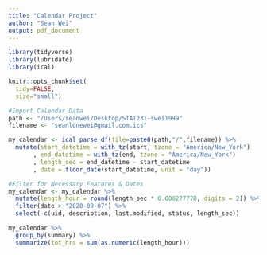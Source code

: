 ```yaml
---
title: "Calendar Project"
author: "Sean Wei"
output: pdf_document
---
```


```r
library(tidyverse)
library(lubridate)
library(ical)

knitr::opts_chunk$set(
  tidy=FALSE,
  size="small")
```

```r
#Import Calendar Data
path <- "/Users/seanwei/Desktop/STAT231-swei1999"
filename <- "seanlonewei@gmail.com.ics"

my_calendar <- ical_parse_df(file=paste0(path,"/",filename)) %>%
  mutate(start_datetime = with_tz(start, tzone = "America/New_York")
       , end_datetime = with_tz(end, tzone = "America/New_York")
       , length_sec = end_datetime - start_datetime
       , date = floor_date(start_datetime, unit = "day"))

#Filter for Necessary Features & Dates
my_calendar <- my_calendar %>%
  mutate(length_hour = round(length_sec * 0.000277778, digits = 2)) %>%
  filter(date > "2020-09-07") %>%
  select(-c(uid, description, last.modified, status, length_sec))

my_calendar %>%
  group_by(summary) %>%
  summarize(tot_hrs = sum(as.numeric(length_hour)))
```

